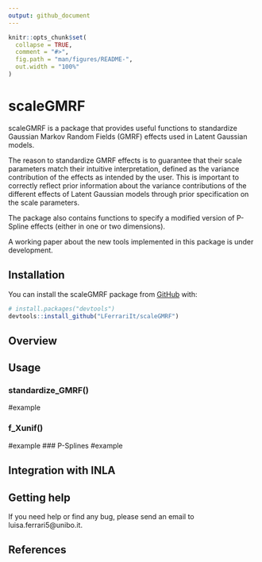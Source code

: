 ```yaml
---
output: github_document
---
```


<!-- README.md is generated from README.Rmd. Please edit that file -->

```r
knitr::opts_chunk$set(
  collapse = TRUE,
  comment = "#>",
  fig.path = "man/figures/README-",
  out.width = "100%"
)
```

# scaleGMRF

<!-- badges: start -->
<!-- badges: end -->

scaleGMRF is a package that provides useful functions to standardize Gaussian Markov Random Fields (GMRF) effects used in Latent Gaussian models.

The reason to standardize GMRF effects is to guarantee that their scale parameters match their intuitive interpretation, defined as the
variance contribution of the effects as intended by the user. This is important to correctly reflect prior information about the variance contributions of the different effects of Latent Gaussian models through prior specification on the scale parameters.

The package also contains functions to specify a modified
version of P-Spline effects (either in one or two dimensions).

A working paper about the new tools implemented in this package is under development.

## Installation

You can install the scaleGMRF package from
[GitHub](https://github.com/) with:

``` r
# install.packages("devtools")
devtools::install_github("LFerrariIt/scaleGMRF")
```
## Overview

## Usage 
### standardize_GMRF()
#example

### f_Xunif()
#example
### P-Splines
#example

## Integration with INLA

## Getting help
If you need help or find any bug, please send an email to luisa.ferrari5@unibo.it. 

## References

